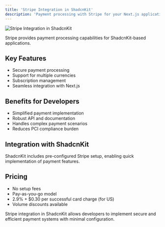 ```yaml
---
title: 'Stripe Integration in ShadcnKit'
description: 'Payment processing with Stripe for your Next.js application'
---
```


<img src="/images/StripShadcnKit.png" alt="Stripe Integration in ShadcnKit" />

Stripe provides payment processing capabilities for ShadcnKit-based applications.

## Key Features

- Secure payment processing
- Support for multiple currencies
- Subscription management
- Seamless integration with Next.js

## Benefits for Developers

- Simplified payment implementation
- Robust API and documentation
- Handles complex payment scenarios
- Reduces PCI compliance burden

## Integration with ShadcnKit

ShadcnKit includes pre-configured Stripe setup, enabling quick implementation of payment features.

## Pricing

- No setup fees
- Pay-as-you-go model
- 2.9% + $0.30 per successful card charge (for US)
- Volume discounts available

Stripe integration in ShadcnKit allows developers to implement secure and efficient payment systems with minimal configuration.

